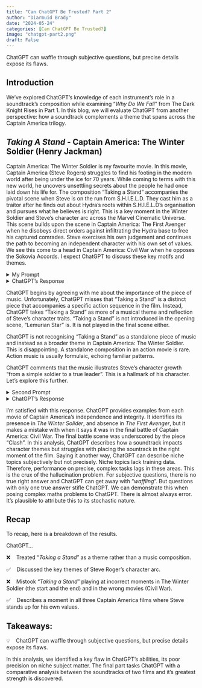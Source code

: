 ```yaml
---
title: "Can ChatGPT Be Trusted? Part 2"
author: "Diarmuid Brady"
date: "2024-05-24"
categories: [Can ChatGPT Be Trusted?]
image: "chatgpt-part2.png"
draft: False
---
```


ChatGPT can waffle through subjective questions, but precise details expose its flaws.

## **Introduction**
We've explored ChatGPT's knowledge of each instrument's role in a soundtrack's composition while examining "*Why Do We Fall*" from The Dark Knight Rises in Part 1. In this blog, we will evaluate ChatGPT from another perspective: how a soundtrack complements a theme that spans across the Captain America trilogy.

## *Taking A Stand* - Captain America: The Winter Soldier (Henry Jackman)

Captain America: The Winter Soldier is my favourite movie. In this movie, Captain America (Steve Rogers) struggles to find his footing in the modern world after being under the ice for 70 years. While coming to terms with this new world, he uncovers unsettling secrets about the people he had once laid down his life for. The composition “Taking a Stand” accompanies the pivotal scene when Steve is on the run from S.H.I.E.L.D. They cast him as a traitor after he finds out about Hydra’s roots within S.H.I.E.L.D's organisation and pursues what he believes is right. This is a key moment in the Winter Soldier and Steve’s character arc across the Marvel Cinematic Universe. This scene builds upon the scene in Captain America: The First Avenger when he disobeys direct orders against infiltrating the Hydra base to free his captured comrades. Steve exercises his own judgement and continues the path to becoming an independent character with his own set of values. We see this come to a head in Captain America: Civil War when he opposes the Sokovia Accords. I expect ChatGPT to discuss these key motifs and themes.

<details>
    <summary>My Prompt</summary>
    *Imagine you are a film score and soundtrack expert who has an undying passion for analysing the meaning behind the music composed for movies and films. You have studied the character of Steve Rogers (Captain America) specifically in the Marvel Cinematic Universe.* 

    *I want you to discuss the importance of the piece of music “Taking a Stand” in Captain America: The Winter Soldier for forwarding the plot and the role it plays in developing Steve’s character arc in the MCU.*
</details>

<details>
    <summary>ChatGPT’s Response</summary>
    *As a film score and soundtrack expert, I can confidently say that music plays a vital role in shaping the emotional impact of a movie or film. The piece of music "Taking a Stand" from Captain America: The Winter Soldier is a perfect example of how music can forward the plot while also contributing to the character development of the protagonist, Steve Rogers.*

    *The piece of music "Taking a Stand" is a recurring theme throughout the film, representing the heroic nature of Captain America and his unwavering dedication to standing up for what is right. The music is first introduced during the opening action sequence, where Steve, aka Captain America, and his team of S.H.I.E.L.D agents rescue hostages from pirates on the Lemurian Star. The music sets the tone for the rest of the film, establishing Captain America as a symbol of hope and justice.*

    *Throughout the film, we see Steve struggling to reconcile his old-fashioned values with the complex and morally ambiguous world he finds himself in. He is forced to question his loyalty to S.H.I.E.L.D. and the government and faces betrayal from those he once trusted. The music "Taking a Stand" serves as a reminder of his unwavering moral compass and his commitment to standing up for what is right, even in the face of adversity.*

    *In the film's climactic scene, where Steve and his friend Sam Wilson confront the Winter Soldier, the music swells to a crescendo, emphasising the gravity of the situation and the high stakes involved. The music is a testament to Steve's growth as a character, showing how he has evolved from a simple soldier to a true leader who inspires those around him to do the right thing.*

    *In conclusion, the piece of music "Taking a Stand" is a critical element of Captain America: The Winter Soldier's soundtrack, both forwarding the plot and contributing to the development of Steve's character arc. The music serves as a powerful reminder of Steve's unwavering dedication to standing up for what is right, even in the face of impossible odds, making him a true hero and an inspiration to audiences worldwide.*
</details> 

ChatGPT begins by agreeing with me about the importance of the piece of music. Unfortunately, ChatGPT misses that “Taking a Stand” is a distinct piece that accompanies a specific action sequence in the film. Instead, ChatGPT takes “Taking a Stand” as more of a musical theme and reflection of Steve’s character traits. “Taking a Stand” is not introduced in the opening scene, “Lemurian Star” is. It is not played in the final scene either.

ChatGPT is not recognising “Taking a Stand” as a standalone piece of music and instead as a broader theme in Captain America: The Winter Soldier. This is disappointing. A standalone composition in an action movie is rare. Action music is usually formulaic, echoing familiar patterns.

ChatGPT comments that the music illustrates Steve’s character growth “from a simple soldier to a true leader”. This is a hallmark of his character. Let’s explore this further.

<details>
    <summary>Second Prompt</summary>
    *Can you give examples of unwavering dedication to standing up for what is right, even in the face of impossible odds from the whole Trilogy and how the role the piece of music “Taking a Stand” (played during his escape from the S.H.I.E.L.D. compound) plays among these examples.”*
</details> 
<details>
    <summary>ChatGPT’s Response</summary>
    *Certainly, there are several examples throughout the Captain America Trilogy that demonstrate Steve Rogers' unwavering dedication to standing up for what is right, even in the face of impossible odds.

    One such example is in Captain America: The First Avenger, where Steve, despite being physically weak and frail, repeatedly tries to enlist in the military to fight in World War II. His persistence and determination eventually lead him to be selected for a top-secret government experiment that turns him into the super-soldier Captain America. The music "Taking a Stand" is not present in this film, but we can see how Steve's unwavering dedication is a constant theme throughout his journey.

    Another example is in Captain America: The Winter Soldier, where Steve becomes disillusioned with S.H.I.E.L.D.'s actions and uncovers a conspiracy within the organisation. Despite facing seemingly insurmountable odds, Steve decides to take a stand against those who would use their power for personal gain, ultimately leading to the collapse of S.H.I.E.L.D. The piece of music "Taking a Stand" plays during Steve's escape from the S.H.I.E.L.D. compound, emphasising the gravity of the situation and the stakes involved. The music also highlights Steve's determination to do what is right, even if it means going against authority figures he once trusted.

    In Captain America: Civil War, Steve once again finds himself at odds with his former teammates in the Avengers, who have aligned themselves with the government's demands for accountability. Despite being on the run and facing a powerful new enemy, Steve remains committed to his beliefs and refuses to compromise his principles. The piece of music "Taking a Stand" plays during the final battle between Steve and Iron Man, underscoring the emotional weight of the confrontation and Steve's conviction in his actions.

    In conclusion, the piece of music "Taking a Stand" serves as a recurring theme throughout the Captain America Trilogy, emphasising Steve Rogers' unwavering dedication to standing up for what is right, even in the face of seemingly impossible odds. From his persistence in enlisting in the military to his fight against corrupt organisations, Steve's commitment to his beliefs is a constant thread throughout his journey, and the music serves as a powerful reminder of his heroism and bravery.”*
</details> 

I'm satisfied with this response. ChatGPT provides examples from each movie of Captain America’s independence and integrity. It identifies its presence in *The Winter Solider*, and absence in *The First Avenger*, but it makes a mistake with when it says it was in the final battle of Captain America: Civil War. The final battle scene was underscored by the piece “Clash”. In this analysis, ChatGPT describes how a soundtrack impacts character themes but struggles with placing the sountrack in the right moment of the film. Saying it another way, ChatGPT can describe niche topics subjectively but not precisely. Niche topics lack training data. Therefore, performance on precise, complex tasks lags in these areas. This is the crux of the hallucination problem. For subjective questions, there is no true right answer and ChatGPT can get away with "*waffling*". But questions with only one true answer stifle ChatGPT. We can demonstrate this when posing complex maths problems to ChatGPT. There is almost always error. It's plausible to attribute this to its stochastic nature.


## Recap
To recap, here is a breakdown of the results.

ChatGPT...

❌\ \ \ \ Treated "*Taking a Stand*" as a theme rather than a music composition.

✅\ \ \ \ Discussed the key themes of Steve Roger's character arc.

❌\ \ \ \ Mistook "*Taking a Stand*" playing at incorrect moments in The Winter Soldier (the start and the end) and in the wrong movies (Civil War).

✅\ \ \ \ Describes a moment in all three Captain America films where Steve stands up for his own values.

## Takeaways:

💡\ \ \ \ ChatGPT can waffle through subjective questions, but precise details expose its flaws.

In this analysis, we identified a key flaw in ChatGPT's abilities, its poor precision on niche subject matter. The final part tasks ChatGPT with a comparative analysis between the soundtracks of two films and it's greatest strength is discovered.